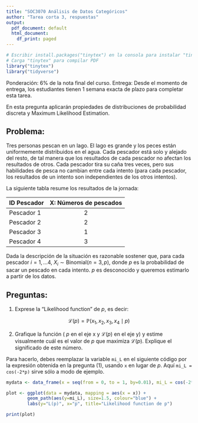 ```yaml
---
title: "SOC3070 Análisis de Datos Categóricos"
author: "Tarea corta 3, respuestas"
output:
  pdf_document: default
  html_document:
    df_print: paged
---
```


```r
# Escribir install.packages("tinytex") en la consola para instalar "tinytex"
# Carga "tinytex" para compilar PDF
library("tinytex")
library("tidyverse")
```
Ponderación: 6% de la nota final del curso. Entrega: Desde el momento de entrega, los estudiantes tienen 1 semana exacta de plazo para completar esta tarea.

En esta pregunta aplicarán propiedades de distribuciones de probabilidad discreta y Maximum Likelihood Estimation.

## Problema:

Tres personas pescan en un lago. El lago es grande y los peces están uniformemente distribuidos en el agua. Cada pescador está solo y alejado del resto, de tal manera que los resultados de cada pescador no afectan los resultados de otros. Cada pescador tira su caña tres veces, pero sus habilidades de pesca no cambian entre cada intento (para cada pescador, los resultados de un intento son independientes de los otros intentos).

La siguiente tabla resume los resultados de la jornada:


| ID Pescador 	| X: Números de pescados  	|
|-------------	|:-----------------------:	|
| Pescador 1  	|            2            	|
| Pescador 2  	|            2            	|
| Pescador 3  	|            1            	|
| Pescador 4  	|            3            	|


Dada la descripción de la situación es razonable sostener que, para cada pescador $i=1, \dots 4$, $X_{i} \sim \text{Binomial}(n=3,p)$, donde $p$ es la probabilidad de sacar un pescado en cada intento. $p$ es desconocido y queremos estimarlo a partir de los datos. 


## Preguntas:

1) Exprese la  "Likelihood function" de $p$, es decir:

$$\mathcal{L}(p) = \mathbb{P}(x_{1},x_{2}, x_{3}, x_{4} \mid p)$$


2) Grafique la función ( $p$ en el eje x y $\mathcal{L}(p)$ en el eje y) y estime visualmente cuál es el valor de $p$ que maximiza $\mathcal{L}(p)$. Explique el significado de este número.

Para hacerlo, debes reemplazar la variable `mi_L` en el siguiente código por la expresión obtenida en la pregunta (1), usando `x` en lugar de $p$. Aquí ` mi_L = cos(-2*p)` sirve sólo a modo de ejemplo.

```r
mydata <- data_frame(x = seq(from = 0, to = 1, by=0.01), mi_L = cos(-2*x) )

plot <- ggplot(data = mydata, mapping = aes(x = x)) +
        geom_path(aes(y=mi_L), size=1.5, colour="blue") +
        labs(y="L(p)", x="p", title="Likelihood function de p") 

print(plot)
```

